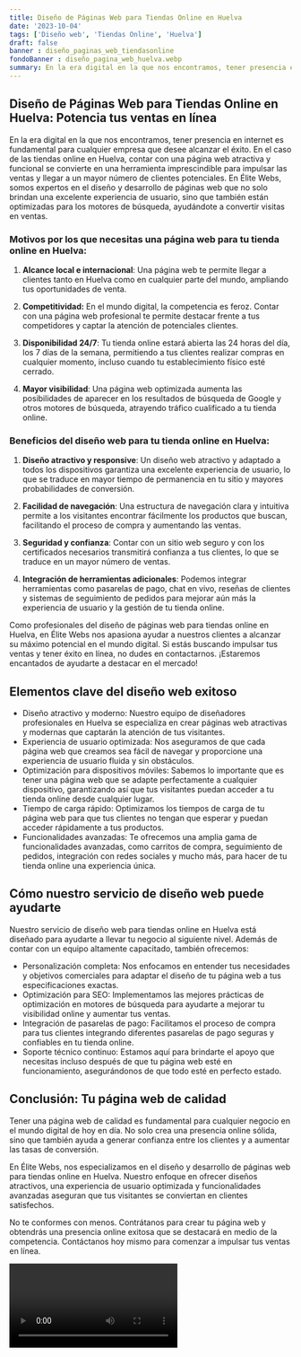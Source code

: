 ```yaml
---
title: Diseño de Páginas Web para Tiendas Online en Huelva
date: '2023-10-04'
tags: ['Diseño web', 'Tiendas Online', 'Huelva']
draft: false
banner : diseño_paginas_web_tiendasonline
fondoBanner : diseño_pagina_web_huelva.webp
summary: En la era digital en la que nos encontramos, tener presencia en internet es fundamental para cualquier empresa que desee alcanzar el éxito. En el caso de las tiendas online en Huelva, contar con una página web atractiva y funcional se convierte en una herramienta imprescindible para impulsar las ventas y llegar a un mayor número de clientes potenciales. En Élite Webs, somos expertos en el diseño y desarrollo de páginas web que no solo brindan una excelente experiencia de usuario, sino que también están optimizadas para los motores de búsqueda, ayudándote a convertir visitas en ventas.
---
```


## Diseño de Páginas Web para Tiendas Online en Huelva: Potencia tus ventas en línea

En la era digital en la que nos encontramos, tener presencia en internet es fundamental para cualquier empresa que desee alcanzar el éxito. En el caso de las tiendas online en Huelva, contar con una página web atractiva y funcional se convierte en una herramienta imprescindible para impulsar las ventas y llegar a un mayor número de clientes potenciales. En Élite Webs, somos expertos en el diseño y desarrollo de páginas web que no solo brindan una excelente experiencia de usuario, sino que también están optimizadas para los motores de búsqueda, ayudándote a convertir visitas en ventas.

### Motivos por los que necesitas una página web para tu tienda online en Huelva:

1. **Alcance local e internacional**: Una página web te permite llegar a clientes tanto en Huelva como en cualquier parte del mundo, ampliando tus oportunidades de venta.

2. **Competitividad:** En el mundo digital, la competencia es feroz. Contar con una página web profesional te permite destacar frente a tus competidores y captar la atención de potenciales clientes.

3. **Disponibilidad 24/7**: Tu tienda online estará abierta las 24 horas del día, los 7 días de la semana, permitiendo a tus clientes realizar compras en cualquier momento, incluso cuando tu establecimiento físico esté cerrado.

4. **Mayor visibilidad**: Una página web optimizada aumenta las posibilidades de aparecer en los resultados de búsqueda de Google y otros motores de búsqueda, atrayendo tráfico cualificado a tu tienda online.

### Beneficios del diseño web para tu tienda online en Huelva:

1. **Diseño atractivo y responsive**: Un diseño web atractivo y adaptado a todos los dispositivos garantiza una excelente experiencia de usuario, lo que se traduce en mayor tiempo de permanencia en tu sitio y mayores probabilidades de conversión.

2. **Facilidad de navegación**: Una estructura de navegación clara y intuitiva permite a los visitantes encontrar fácilmente los productos que buscan, facilitando el proceso de compra y aumentando las ventas.

3. **Seguridad y confianza**: Contar con un sitio web seguro y con los certificados necesarios transmitirá confianza a tus clientes, lo que se traduce en un mayor número de ventas.

4. **Integración de herramientas adicionales**: Podemos integrar herramientas como pasarelas de pago, chat en vivo, reseñas de clientes y sistemas de seguimiento de pedidos para mejorar aún más la experiencia de usuario y la gestión de tu tienda online.

Como profesionales del diseño de páginas web para tiendas online en Huelva, en Élite Webs nos apasiona ayudar a nuestros clientes a alcanzar su máximo potencial en el mundo digital. Si estás buscando impulsar tus ventas y tener éxito en línea, no dudes en contactarnos. ¡Estaremos encantados de ayudarte a destacar en el mercado!

<GifSeo />

<Cta />

## Elementos clave del diseño web exitoso

- Diseño atractivo y moderno: Nuestro equipo de diseñadores profesionales en Huelva se especializa en crear páginas web atractivas y modernas que captarán la atención de tus visitantes.
- Experiencia de usuario optimizada: Nos aseguramos de que cada página web que creamos sea fácil de navegar y proporcione una experiencia de usuario fluida y sin obstáculos.
- Optimización para dispositivos móviles: Sabemos lo importante que es tener una página web que se adapte perfectamente a cualquier dispositivo, garantizando así que tus visitantes puedan acceder a tu tienda online desde cualquier lugar.
- Tiempo de carga rápido: Optimizamos los tiempos de carga de tu página web para que tus clientes no tengan que esperar y puedan acceder rápidamente a tus productos.
- Funcionalidades avanzadas: Te ofrecemos una amplia gama de funcionalidades avanzadas, como carritos de compra, seguimiento de pedidos, integración con redes sociales y mucho más, para hacer de tu tienda online una experiencia única.

## Cómo nuestro servicio de diseño web puede ayudarte

Nuestro servicio de diseño web para tiendas online en Huelva está diseñado para ayudarte a llevar tu negocio al siguiente nivel. Además de contar con un equipo altamente capacitado, también ofrecemos:

- Personalización completa: Nos enfocamos en entender tus necesidades y objetivos comerciales para adaptar el diseño de tu página web a tus especificaciones exactas.
- Optimización para SEO: Implementamos las mejores prácticas de optimización en motores de búsqueda para ayudarte a mejorar tu visibilidad online y aumentar tus ventas.
- Integración de pasarelas de pago: Facilitamos el proceso de compra para tus clientes integrando diferentes pasarelas de pago seguras y confiables en tu tienda online.
- Soporte técnico continuo: Estamos aquí para brindarte el apoyo que necesitas incluso después de que tu página web esté en funcionamiento, asegurándonos de que todo esté en perfecto estado.

## Conclusión: Tu página web de calidad

Tener una página web de calidad es fundamental para cualquier negocio en el mundo digital de hoy en día. No solo crea una presencia online sólida, sino que también ayuda a generar confianza entre los clientes y a aumentar las tasas de conversión.

En Élite Webs, nos especializamos en el diseño y desarrollo de páginas web para tiendas online en Huelva. Nuestro enfoque en ofrecer diseños atractivos, una experiencia de usuario optimizada y funcionalidades avanzadas aseguran que tus visitantes se conviertan en clientes satisfechos.

No te conformes con menos. Contrátanos para crear tu página web y obtendrás una presencia online exitosa que se destacará en medio de la competencia. Contáctanos hoy mismo para comenzar a impulsar tus ventas en línea.

<Video />

<CtaBot job='Tiendas Online' city='Huelva'/>

<Gmaps query='Huelva+españa+maps' />